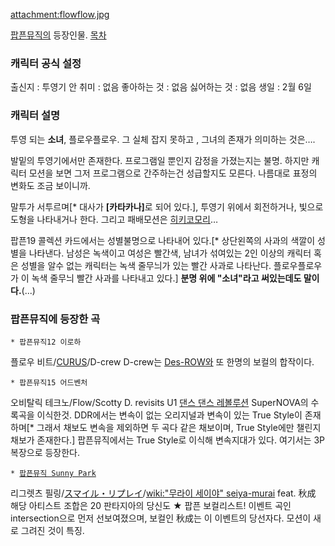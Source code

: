 attachment:flowflow.jpg

[[팝픈뮤직]]의 등장인물.
[[목차]]
=== 캐릭터 공식 설정 ===
출신지 : 투영기 안
취미 :  없음
좋아하는 것 : 없음
싫어하는 것 : 없음
생일 : 2월 6일
 
=== 캐릭터 설명 ===

투영 되는 '''소녀''', 플로우플로우. 그 실체 잡지 못하고 , 그녀의 존재가 의미하는 것은…. 

발밑의 투영기에서만 존재한다. 프로그램일 뿐인지 감정을 가졌는지는 불명. 하지만 캐릭터 모션을 보면 그저 프로그램으로 간주하는건 성급할지도 모른다. 나름대로 표정의 변화도 조금 보이니까.

말투가 서투르며[* 대사가 '''[카타카나]'''로 되어 있다.], 투영기 위에서 회전하거나, 빛으로 도형을 나타내거나 한다. 그리고 패배모션은 [[히키코모리]]…

팝픈19 콜렉션 카드에서는 성별불명으로 나타내어 있다.[* 상단왼쪽의 사과의 색깔이 성별을 나타낸다. 남성은 녹색이고 여성은 빨간색, 남녀가 섞여있는 2인 이상의 캐릭터 혹은 성별을 알수 없는 캐릭터는 녹색 줄무늬가 있는 빨간 사과로 나타난다. 플로우플로우가 이 녹색 줄무늬 빨간 사과를 나타내고 있다.] '''분명 위에 "소녀"라고 써있는데도 말이다.'''(...)
 
=== 팝픈뮤직에 등장한 곡 ===
 * 팝픈뮤직12 이로하
플로우 비트/[[CURUS]]/D-crew
D-crew는 [[Des-ROW]]와 또 한명의 보컬의 합작이다.

 * 팝픈뮤직15 어드벤처
오비탈릭 테크노/Flow/Scotty D. revisits U1
[[댄스 댄스 레볼루션]] SuperNOVA의 수록곡을 이식한것.
DDR에서는 변속이 없는 오리지널과 변속이 있는 True Style이 존재하며[* 그래서 채보도 변속을 제외하면 두 곡다 같은 채보이며, True Style에만 챌린지 채보가 존재한다.] 팝픈뮤직에서는 True Style로 이식해 변속지대가 있다.
여기서는 3P복장으로 등장한다.

 * [[팝픈뮤직 Sunny Park]]
리그렛츠 필링/[[スマイル・リプレイ]]/[[wiki:"무라이 세이야" seiya-murai]] feat. 秋成
해당 아티스트 조합은 20 판타지아의 당신도 ★ 팝픈 보컬리스트! 이벤트 곡인 intersection으로 먼저 선보여졌으며, 보컬인 秋成는 이 이벤트의 당선자다. 모션이 새로 그려진 것이 특징.
